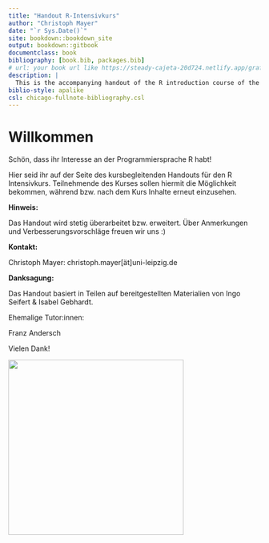 ```yaml
--- 
title: "Handout R-Intensivkurs"
author: "Christoph Mayer"
date: "`r Sys.Date()`"
site: bookdown::bookdown_site
output: bookdown::gitbook
documentclass: book
bibliography: [book.bib, packages.bib]
# url: your book url like https://steady-cajeta-20d724.netlify.app/grafiken.html
description: |
  This is the accompanying handout of the R introduction course of the Unirechenzentrum Leipzig.
biblio-style: apalike
csl: chicago-fullnote-bibliography.csl
---
```

# Willkommen

Schön, dass ihr Interesse an der Programmiersprache R habt!

Hier seid ihr auf der Seite des kursbegleitenden Handouts für den R Intensivkurs. 
Teilnehmende des Kurses sollen hiermit die Möglichkeit bekommen, während bzw. nach dem Kurs Inhalte erneut einzusehen.

**Hinweis:** 

Das Handout wird stetig überarbeitet bzw. erweitert. Über Anmerkungen und Verbesserungsvorschläge freuen wir uns :)


**Kontakt:**

Christoph Mayer: christoph.mayer[ät]uni-leipzig.de


**Danksagung:** 

Das Handout basiert in Teilen auf bereitgestellten Materialien von Ingo Seifert & Isabel Gebhardt. 

Ehemalige Tutor:innen:

Franz Andersch

Vielen Dank!

\centering
<img src="Abbildungen/2022_URZ_Förderung-IT-Kurse.jpg" alt="" width="350"/>